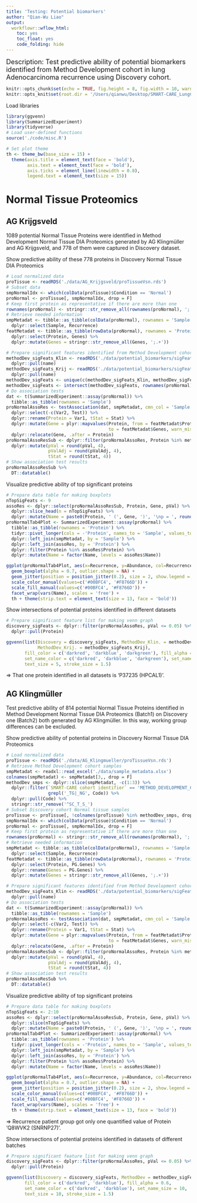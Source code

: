 ```yaml
---
title: 'Testing: Potential biomarkers'
author: "Qian-Wu Liao"
output:
  workflowr::wflow_html:
    toc: yes
    toc_float: yes
    code_folding: hide
---
```


<font size='4'> Description: Test predictive ability of potential biomarkers identified
from Method Development cohort in lung Adenocarcinoma recurrence using Discovery cohort. </font>

```r
knitr::opts_chunk$set(echo = TRUE, fig.height = 8, fig.width = 10, warning = F)
knitr::opts_knit$set(root.dir = '/Users/qianwu/Desktop/SMART-CARE_LungCancer_Discovery')
```

Load libraries
```r
library(ggvenn)
library(SummarizedExperiment)
library(tidyverse)
# Load user-defined functions
source('./code/misc.R')

# Set plot theme
th <- theme_bw(base_size = 15) +
  theme(axis.title = element_text(face = 'bold'),
        axis.text = element_text(face = 'bold'),
        axis.ticks = element_line(linewidth = 0.8),
        legend.text = element_text(size = 15))
```

# Normal Tissue Proteomics

## AG Krijgsveld
1089 potential Normal Tissue Proteins were identified in Method Development Normal
Tissue DIA Proteomics generated by AG Klingmüller and AG Krijgsveld, and 778 of
them were captured in Discovery dataset.

Show predictive ability of these 778 proteins in Discovery Normal Tissue DIA Proteomics
```r
# Load normalized data
proTissue <- readRDS('./data/AG_Krijgsveld/proTissueVsn.rds')
# Subset data
smpNormalIdx <- which(colData(proTissue)$Condition == 'Normal')
proNormal <- proTissue[, smpNormalIdx, drop = F]
# Keep first protein as representative if there are more than one
rownames(proNormal) <- stringr::str_remove_all(rownames(proNormal), ';.+')
# Retrieve needed information
smpMetadat <- tibble::as_tibble(colData(proNormal), rownames = 'Sample') %>%
  dplyr::select(Sample, Recurrence)
featMetadat <- tibble::as_tibble(rowData(proNormal), rownames = 'Protein') %>%
  dplyr::select(Protein, Genes) %>%
  dplyr::mutate(Genes = stringr::str_remove_all(Genes, ';.+'))

# Prepare significant features identified from Method Development cohort
methodDev_sigFeats_Klin <- readRDS('./data/potential_biomarkers/sigFeats_DIANP_Klin.rds') %>%
  dplyr::pull(name)
methodDev_sigFeats_Krij <- readRDS('./data/potential_biomarkers/sigFeats_DIANP_Krij.rds') %>%
  dplyr::pull(name)
methodDev_sigFeats <- unique(c(methodDev_sigFeats_Klin, methodDev_sigFeats_Krij))
methodDev_sigFeats <- intersect(methodDev_sigFeats, rownames(proNormal))
# Do association tests
dat <- t(SummarizedExperiment::assay(proNormal)) %>%
  tibble::as_tibble(rownames = 'Sample')
proNormalAssoRes <- testAssociation(dat, smpMetadat, cmn_col = 'Sample', use_proDA = T) %>%
  dplyr::select(-c(Var2, Test)) %>%
  dplyr::rename(Protein = Var1, tStat = Stat) %>%
  dplyr::mutate(Gene = plyr::mapvalues(Protein, from = featMetadat$Protein,
                                       to = featMetadat$Genes, warn_missing = F)) %>%
  dplyr::relocate(Gene, .after = Protein)
proNormalAssoResSub <- dplyr::filter(proNormalAssoRes, Protein %in% methodDev_sigFeats) %>%
  dplyr::mutate(pVal = round(pVal, 4),
                pValAdj = round(pValAdj, 4),
                tStat = round(tStat, 4))
# Show association test results
proNormalAssoResSub %>%
  DT::datatable()
```

Visualize predictive ability of top significant proteins
```r
# Prepare data table for making boxplots
nTopSigFeats <- 9
assoRes <- dplyr::select(proNormalAssoResSub, Protein, Gene, pVal) %>%
  dplyr::slice_head(n = nTopSigFeats) %>%
  dplyr::mutate(Name = paste0(Protein, ' (', Gene, ')', '\np = ', round(pVal, 4)))
proNormalTab4Plot <- SummarizedExperiment::assay(proNormal) %>%
  tibble::as_tibble(rownames = 'Protein') %>%
  tidyr::pivot_longer(cols = -'Protein', names_to = 'Sample', values_to = 'Abundance') %>%
  dplyr::left_join(smpMetadat, by = 'Sample') %>%
  dplyr::left_join(assoRes, by = 'Protein') %>%
  dplyr::filter(Protein %in% assoRes$Protein) %>%
  dplyr::mutate(Name = factor(Name, levels = assoRes$Name))

ggplot(proNormalTab4Plot, aes(x=Recurrence, y=Abundance, col=Recurrence, fill=Recurrence)) +
  geom_boxplot(alpha = 0.7, outlier.shape = NA) +
  geom_jitter(position = position_jitter(0.2), size = 2, show.legend = F) +
  scale_color_manual(values=c('#00BFC4', '#F8766D')) +
  scale_fill_manual(values=c('#00BFC4', '#F8766D')) +
  facet_wrap(vars(Name), scales = 'free') +
  th + theme(strip.text = element_text(size = 13, face = 'bold'))
```

Show intersections of potential proteins identified in different datasets
```r
# Prepare significant feature list for making venn graph
discovery_sigFeats <- dplyr::filter(proNormalAssoRes, pVal <= 0.05) %>%
  dplyr::pull(Protein)

ggvenn(list(Discovery = discovery_sigFeats, MethodDev_Klin. = methodDev_sigFeats_Klin,
            MethodDev_Krij. = methodDev_sigFeats_Krij),
       fill_color = c('darkred', 'darkblue', 'darkgreen'), fill_alpha = 0.6,
       set_name_color = c('darkred', 'darkblue', 'darkgreen'), set_name_size = 9,
       text_size = 5, stroke_size = 1.5)
```
=> That one protein identified in all datasets is 'P37235 (HPCAL1)'.

## AG Klingmüller
Test predictive ability of 814 potential Normal Tissue Proteins identified in Method
Development Normal Tissue DIA Proteomics (Batch1) on Discovery one (Batch2) both
generated by AG Klingmüller. In this way, working group differences can be excluded.

Show predictive ability of potential proteins in Discovery Normal Tissue DIA Proteomics
```r
# Load normalized data
proTissue <- readRDS('./data/AG_Klingmueller/proTissueVsn.rds')
# Retrieve Method Development cohort samples
smpMetadat <- readxl::read_excel('./data/sample_metadata.xlsx')
colnames(smpMetadat) <- smpMetadat[3,, drop = F]
methodDev_smps <- dplyr::slice(smpMetadat, -c(1:3)) %>%
  dplyr::filter(`SMART-CARE cohort identifier` == 'METHOD_DEVELOPMENT_COHORT',
                grepl('_TG|_NG', Code)) %>%
  dplyr::pull(Code) %>%
  stringr::str_remove('^SC_T_S_')
# Subset Discovery cohort Normal tissue samples
proTissue <- proTissue[, !colnames(proTissue) %in% methodDev_smps, drop = F]
smpNormalIdx <- which(colData(proTissue)$Condition == 'Normal')
proNormal <- proTissue[, smpNormalIdx, drop = F]
# Keep first protein as representative if there are more than one
rownames(proNormal) <- stringr::str_remove_all(rownames(proNormal), ';.+')
# Retrieve needed information
smpMetadat <- tibble::as_tibble(colData(proNormal), rownames = 'Sample') %>%
  dplyr::select(Sample, Recurrence)
featMetadat <- tibble::as_tibble(rowData(proNormal), rownames = 'Protein') %>%
  dplyr::select(Protein, PG.Genes) %>%
  dplyr::rename(Genes = PG.Genes) %>%
  dplyr::mutate(Genes = stringr::str_remove_all(Genes, ';.+'))

# Prepare significant features identified from Method Development cohort
methodDev_sigFeats_Klin <- readRDS('./data/potential_biomarkers/sigFeats_DIANP_Klin.rds') %>%
  dplyr::pull(name)
# Do association tests
dat <- t(SummarizedExperiment::assay(proNormal)) %>%
  tibble::as_tibble(rownames = 'Sample')
proNormalAssoRes <- testAssociation(dat, smpMetadat, cmn_col = 'Sample', use_proDA = T) %>%
  dplyr::select(-c(Var2, Test)) %>%
  dplyr::rename(Protein = Var1, tStat = Stat) %>%
  dplyr::mutate(Gene = plyr::mapvalues(Protein, from = featMetadat$Protein,
                                       to = featMetadat$Genes, warn_missing = F)) %>%
  dplyr::relocate(Gene, .after = Protein)
proNormalAssoResSub <- dplyr::filter(proNormalAssoRes, Protein %in% methodDev_sigFeats_Klin) %>%
  dplyr::mutate(pVal = round(pVal, 4),
                pValAdj = round(pValAdj, 4),
                tStat = round(tStat, 4))
# Show association test results
proNormalAssoResSub %>%
  DT::datatable()
```

Visualize predictive ability of top significant proteins
```r
# Prepare data table for making boxplots
nTopSigFeats <- 2:10
assoRes <- dplyr::select(proNormalAssoResSub, Protein, Gene, pVal) %>%
  dplyr::slice(nTopSigFeats) %>%
  dplyr::mutate(Name = paste0(Protein, ' (', Gene, ')', '\np = ', round(pVal, 4)))
proNormalTab4Plot <- SummarizedExperiment::assay(proNormal) %>%
  tibble::as_tibble(rownames = 'Protein') %>%
  tidyr::pivot_longer(cols = -'Protein', names_to = 'Sample', values_to = 'Abundance') %>%
  dplyr::left_join(smpMetadat, by = 'Sample') %>%
  dplyr::left_join(assoRes, by = 'Protein') %>%
  dplyr::filter(Protein %in% assoRes$Protein) %>%
  dplyr::mutate(Name = factor(Name, levels = assoRes$Name))

ggplot(proNormalTab4Plot, aes(x=Recurrence, y=Abundance, col=Recurrence, fill=Recurrence)) +
  geom_boxplot(alpha = 0.7, outlier.shape = NA) +
  geom_jitter(position = position_jitter(0.2), size = 2, show.legend = F) +
  scale_color_manual(values=c('#00BFC4', '#F8766D')) +
  scale_fill_manual(values=c('#00BFC4', '#F8766D')) +
  facet_wrap(vars(Name), scales = 'free') +
  th + theme(strip.text = element_text(size = 13, face = 'bold'))
```
=> Recurrence patient group got only one quantified value of Protein 'Q8WVK2 (SNRNP27)'.

Show intersections of potential proteins identified in datasets of different batches
```r
# Prepare significant feature list for making venn graph
discovery_sigFeats <- dplyr::filter(proNormalAssoRes, pVal <= 0.05) %>%
  dplyr::pull(Protein)

ggvenn(list(Discovery = discovery_sigFeats, MethodDev = methodDev_sigFeats_Klin),
       fill_color = c('darkred', 'darkblue'), fill_alpha = 0.6,
       set_name_color = c('darkred', 'darkblue'), set_name_size = 10,
       text_size = 10, stroke_size = 1.5)
```
